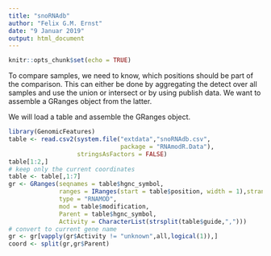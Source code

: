 ```yaml
---
title: "snoRNAdb"
author: "Felix G.M. Ernst"
date: "9 Januar 2019"
output: html_document
---
```


```r
knitr::opts_chunk$set(echo = TRUE)
```

To compare samples, we need to know, which positions should be part of the
comparison. This can either be done by aggregating the detect over all samples
and use the union or intersect or by using publish data. We want to assemble
a GRanges object from the latter. 

We will load a table and assemble the GRanges object.

```r
library(GenomicFeatures)
table <- read.csv2(system.file("extdata","snoRNAdb.csv",
                               package = "RNAmodR.Data"),
                   stringsAsFactors = FALSE)
table[1:2,]
# keep only the current coordinates
table <- table[,1:7]
gr <- GRanges(seqnames = table$hgnc_symbol,
              ranges = IRanges(start = table$position, width = 1),strand = "+",
              type = "RNAMOD",
              mod = table$modification,
              Parent = table$hgnc_symbol,
              Activity = CharacterList(strsplit(table$guide,",")))
# convert to current gene name
gr <- gr[vapply(gr$Activity != "unknown",all,logical(1)),]
coord <- split(gr,gr$Parent)
```
